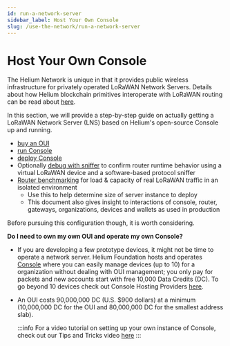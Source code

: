 ```yaml
---
id: run-a-network-server
sidebar_label: Host Your Own Console
slug: /use-the-network/run-a-network-server
---
```


# Host Your Own Console

The Helium Network is unique in that it provides public wireless infrastructure
for privately operated LoRaWAN Network Servers. Details about how Helium
blockchain primitives interoperate with LoRaWAN routing can be read about
[here](/lorawan-on-helium).

In this section, we will provide a step-by-step guide on actually getting a
LoRaWAN Network Server (LNS) based on Helium's open-source Console up and
running.

- [buy an OUI](/use-the-network/run-a-network-server/buy-an-oui)
- [run Console](/use-the-network/run-a-network-server/run-console)
- [deploy Console](/use-the-network/run-a-network-server/deploy-console)
- Optionally
  [debug with sniffer](/use-the-network/run-a-network-server/debug-with-sniffer)
  to confirm router runtime behavior using a virtual LoRaWAN device and a
  software-based protocol sniffer
- [Router benchmarking](/use-the-network/run-a-network-server/router-benchmarking)
  for load & capacity of real LoRaWAN traffic in an isolated environment
  - Use this to help determine size of server instance to deploy
  - This document also gives insight to interactions of console, router,
    gateways, organizations, devices and wallets as used in production

Before pursuing this configuration though, it is worth considering.

**Do I need to own my own OUI and operate my own Console?**

- If you are developing a few prototype devices, it might not be time to operate
  a network server. Helium Foundation hosts and operates
  [Console](/use-the-network/console) where you can easily manage devices (up
  to 10) for a organization without dealing with OUI management; you only pay
  for packets and new accounts start with free 10,000 Data Credits (DC). To go
  beyond 10 devices check out Console Hosting Providers
  [here](/use-the-network/console/hosting-providers).

- An OUI costs 90,000,000 DC (U.S. $900 dollars) at a minimum (10,000,000 DC for
  the OUI and 80,000,000 DC for the smallest address slab).

  :::info For a video tutorial on setting up your own instance of Console, check
  out our Tips and Tricks video
  [here](https://www.youtube.com/watch?v=rVb5gfE_vs8) :::
